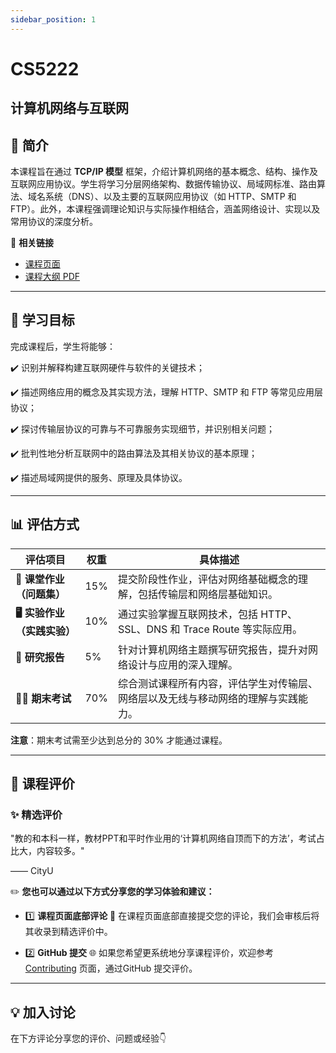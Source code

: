 ```yaml
---
sidebar_position: 1
---
```


# CS5222
## 计算机网络与互联网

## **📘 简介**
本课程旨在通过 **TCP/IP 模型** 框架，介绍计算机网络的基本概念、结构、操作及互联网应用协议。学生将学习分层网络架构、数据传输协议、局域网标准、路由算法、域名系统（DNS）、以及主要的互联网应用协议（如 HTTP、SMTP 和 FTP）。此外，本课程强调理论知识与实际操作相结合，涵盖网络设计、实现以及常用协议的深度分析。

🔗 **相关链接**
- [课程页面](https://www.cityu.edu.hk/catalogue/pg/202425/course/CS5222.htm)
- [课程大纲 PDF](https://www.cityu.edu.hk/catalogue/pg/202425/course/CS5222.pdf)

---

## **🎯 学习目标**

完成课程后，学生将能够：

✔️ 识别并解释构建互联网硬件与软件的关键技术；

✔️ 描述网络应用的概念及其实现方法，理解 HTTP、SMTP 和 FTP 等常见应用层协议；

✔️ 探讨传输层协议的可靠与不可靠服务实现细节，并识别相关问题；

✔️ 批判性地分析互联网中的路由算法及其相关协议的基本原理；

✔️ 描述局域网提供的服务、原理及具体协议。

---

## **📊 评估方式**

| **评估项目**                   | **权重** | **具体描述**                                                                                       |
|-------------------------------|---------|---------------------------------------------------------------------------------------------------|
| **📝 课堂作业（问题集）**        | 15%     | 提交阶段性作业，评估对网络基础概念的理解，包括传输层和网络层基础知识。                              |
| **🖥️ 实验作业（实践实验）**      | 10%     | 通过实验掌握互联网技术，包括 HTTP、SSL、DNS 和 Trace Route 等实际应用。                             |
| **📄 研究报告**                | 5%      | 针对计算机网络主题撰写研究报告，提升对网络设计与应用的深入理解。                                     |
| **🧑‍💻 期末考试**               | 70%     | 综合测试课程所有内容，评估学生对传输层、网络层以及无线与移动网络的理解与实践能力。                  |

**注意**：期末考试需至少达到总分的 30% 才能通过课程。

---

## **💬 课程评价**

### ✨ **精选评价**
<div className={commentStyles.commentBox}>
    <p className={commentStyles.commentText}>
        "教的和本科一样，教材PPT和平时作业用的‘计算机网络自顶而下的方法’，考试占比大，内容较多。"
    </p>
    <p className={commentStyles.commentAuthor}>—— CityU</p>
</div>

✏️ **您也可以通过以下方式分享您的学习体验和建议：**

- 1️⃣ **课程页面底部评论**
💬 在课程页面底部直接提交您的评论，我们会审核后将其收录到精选评价中。

- 2️⃣ **GitHub 提交**
🌐 如果您希望更系统地分享课程评价，欢迎参考 [Contributing](/contributing) 页面，通过GitHub 提交评价。




---

## **💡 加入讨论**

在下方评论分享您的评价、问题或经验👇
<Utterances />